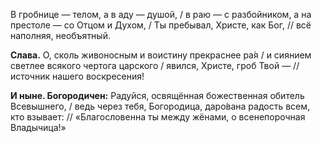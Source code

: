 В гробнице — телом, а в аду — душой, / в раю — с разбойником, а на престоле — со Отцом и Духом, / Ты пребывал, Христе, как Бог, // всё наполняя, необъятный.

**Слава.** О, сколь живоносным и воистину прекраснее ра́я / и сиянием светлее всякого чертога царского / явился, Христе, гроб Твой — // источник нашего воскресения!

**И ныне. Богородичен:** Радуйся, освящённая божественная обитель Всевышнего, / ведь через тебя, Богородица, даро́вана радость всем, кто взывает: // «Благословенна ты между жёнами, о всенепорочная Владычица!»
